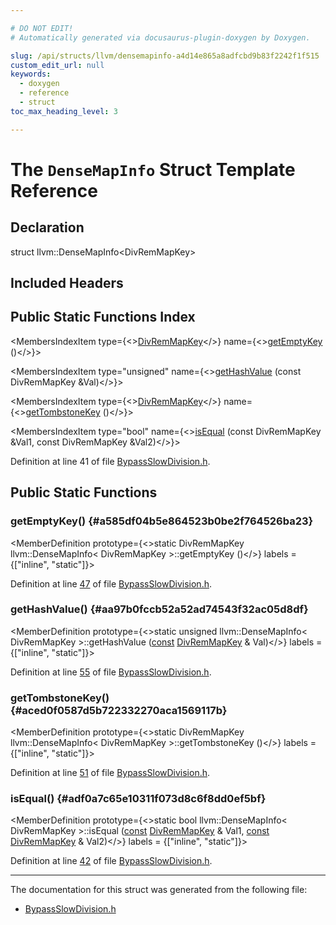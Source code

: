 ```yaml
---

# DO NOT EDIT!
# Automatically generated via docusaurus-plugin-doxygen by Doxygen.

slug: /api/structs/llvm/densemapinfo-a4d14e865a8adfcbd9b83f2242f1f515
custom_edit_url: null
keywords:
  - doxygen
  - reference
  - struct
toc_max_heading_level: 3

---
```





# The `DenseMapInfo` Struct Template Reference

<DoxygenPage pluginConfig={pluginConfig}>



## Declaration

<CodeBlock>struct llvm::DenseMapInfo&lt;DivRemMapKey&gt;</CodeBlock>

## Included Headers

<IncludesList>
<IncludesListItem
  filePath="llvm/Transforms/Utils/BypassSlowDivision.h"
  permalink="/docs/api/files/include/include/llvm/include/llvm/transforms/include/llvm/transforms/utils/bypassslowdivision-h"
  isLocal="true" />
</IncludesList>

## Public Static Functions Index

<MembersIndex>

<MembersIndexItem
  type={<><a href="/docs/api/structs/llvm/divremmapkey">DivRemMapKey</a></>}
  name={<><a href="#a585df04b5e864523b0be2f764526ba23">getEmptyKey</a> ()</>}>
</MembersIndexItem>

<MembersIndexItem
  type="unsigned"
  name={<><a href="#aa97b0fccb52a52ad74543f32ac05d8df">getHashValue</a> (const DivRemMapKey &amp;Val)</>}>
</MembersIndexItem>

<MembersIndexItem
  type={<><a href="/docs/api/structs/llvm/divremmapkey">DivRemMapKey</a></>}
  name={<><a href="#aced0f0587d5b722332270aca1569117b">getTombstoneKey</a> ()</>}>
</MembersIndexItem>

<MembersIndexItem
  type="bool"
  name={<><a href="#adf0a7c65e10311f073d8c6f8dd0ef5bf">isEqual</a> (const DivRemMapKey &amp;Val1, const DivRemMapKey &amp;Val2)</>}>
</MembersIndexItem>

</MembersIndex>


Definition at line 41 of file <a href="/docs/api/files/include/include/llvm/include/llvm/transforms/include/llvm/transforms/utils/bypassslowdivision-h">BypassSlowDivision.h</a>.

<SectionDefinition>

## Public Static Functions

### getEmptyKey() {#a585df04b5e864523b0be2f764526ba23}

<MemberDefinition
  prototype={<>static DivRemMapKey llvm::DenseMapInfo&lt; DivRemMapKey &gt;::getEmptyKey ()</>}
  labels = {["inline", "static"]}>

Definition at line <a href="/docs/api/files/include/include/llvm/include/llvm/transforms/include/llvm/transforms/utils/bypassslowdivision-h/#l00047">47</a> of file <a href="/docs/api/files/include/include/llvm/include/llvm/transforms/include/llvm/transforms/utils/bypassslowdivision-h">BypassSlowDivision.h</a>.
</MemberDefinition>

### getHashValue() {#aa97b0fccb52a52ad74543f32ac05d8df}

<MemberDefinition
  prototype={<>static unsigned llvm::DenseMapInfo&lt; DivRemMapKey &gt;::getHashValue (<a href="/docs/api/files/lib/lib/target/lib/target/aarch64/aarch64promoteconstant-cpp/#a90f8350fecae261c25be85d38b451bff">const</a> <a href="/docs/api/structs/llvm/divremmapkey">DivRemMapKey</a> &amp; Val)</>}
  labels = {["inline", "static"]}>

Definition at line <a href="/docs/api/files/include/include/llvm/include/llvm/transforms/include/llvm/transforms/utils/bypassslowdivision-h/#l00055">55</a> of file <a href="/docs/api/files/include/include/llvm/include/llvm/transforms/include/llvm/transforms/utils/bypassslowdivision-h">BypassSlowDivision.h</a>.
</MemberDefinition>

### getTombstoneKey() {#aced0f0587d5b722332270aca1569117b}

<MemberDefinition
  prototype={<>static DivRemMapKey llvm::DenseMapInfo&lt; DivRemMapKey &gt;::getTombstoneKey ()</>}
  labels = {["inline", "static"]}>

Definition at line <a href="/docs/api/files/include/include/llvm/include/llvm/transforms/include/llvm/transforms/utils/bypassslowdivision-h/#l00051">51</a> of file <a href="/docs/api/files/include/include/llvm/include/llvm/transforms/include/llvm/transforms/utils/bypassslowdivision-h">BypassSlowDivision.h</a>.
</MemberDefinition>

### isEqual() {#adf0a7c65e10311f073d8c6f8dd0ef5bf}

<MemberDefinition
  prototype={<>static bool llvm::DenseMapInfo&lt; DivRemMapKey &gt;::isEqual (<a href="/docs/api/files/lib/lib/target/lib/target/aarch64/aarch64promoteconstant-cpp/#a90f8350fecae261c25be85d38b451bff">const</a> <a href="/docs/api/structs/llvm/divremmapkey">DivRemMapKey</a> &amp; Val1, <a href="/docs/api/files/lib/lib/target/lib/target/aarch64/aarch64promoteconstant-cpp/#a90f8350fecae261c25be85d38b451bff">const</a> <a href="/docs/api/structs/llvm/divremmapkey">DivRemMapKey</a> &amp; Val2)</>}
  labels = {["inline", "static"]}>

Definition at line <a href="/docs/api/files/include/include/llvm/include/llvm/transforms/include/llvm/transforms/utils/bypassslowdivision-h/#l00042">42</a> of file <a href="/docs/api/files/include/include/llvm/include/llvm/transforms/include/llvm/transforms/utils/bypassslowdivision-h">BypassSlowDivision.h</a>.
</MemberDefinition>

</SectionDefinition>

<hr/>

The documentation for this struct was generated from the following file:

<ul>
<li><a href="/docs/api/files/include/include/llvm/include/llvm/transforms/include/llvm/transforms/utils/bypassslowdivision-h">BypassSlowDivision.h</a></li>
</ul>

</DoxygenPage>
